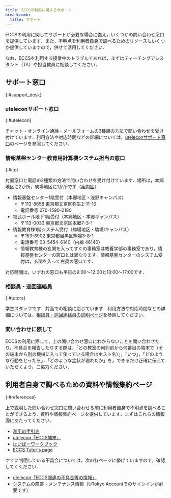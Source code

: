 ```yaml
---
title: ECCSの利用に関するサポート
breadcrumb:
  title: サポート
---
```



<WwweccEol systemName="ECCS端末"/>

ECCSの利用に関してサポートが必要な場合に備え，いくつかの問い合わせ窓口を提供しています．また，不明点を利用者自身で調べるためのリソースもいくつか提供していますので，併せて活用してください．

なお，ECCSを利用する授業中のトラブルであれば，まずはティーチングアシスタント（TA）や担当教員に相談してください．

## サポート窓口
{:#support_desk}

### uteleconサポート窓口
{:#utelecon}

チャット・オンライン通話・メールフォームの3種類の方法で問い合わせを受け付けています．利用方法や対応時間などの詳細については，[uteleconサポート窓口](/support/)のページを参照してください．

### 情報基盤センター教育用計算機システム担当の窓口
{:#itc}

対面窓口と電話の2種類の方法で問い合わせを受け付けています．場所は，本郷地区に2か所，駒場地区に1か所です（[案内図](https://www.itc.u-tokyo.ac.jp/access/)）．

- 情報基盤センター1階受付（本郷地区・浅野キャンパス）
  - 〒113-8658 東京都文京区弥生2-11-16
  - 電話番号 070-1590-2180
- 福武ホール地下1階受付（本郷地区・本郷キャンパス）
  - 〒113-0033 東京都文京区本郷7-3-1
- 情報教育棟1階システム受付（駒場地区・駒場Ⅰキャンパス）
  - 〒153-8902 東京都目黒区駒場3-8-1
  - 電話番号 03-5454-6140（内線 46140）
  - 情報教育棟の玄関を入ってすぐの事務室は教養学部の事務室であり，情報基盤センターの窓口とは異なります．情報基盤センターのシステム受付は，玄関を入って右奥の窓口です．

対応時間は，いずれの窓口も平日の9:00～12:00と13:00～17:00です．

### 相談員・巡回連絡員
{:#tutors}

学生スタッフです．対面での相談に応じています．利用方法や対応時間などの詳細については，[相談員・巡回連絡員の説明ページ](/eccs/tutors/)を参照してください．

### 問い合わせに際して

ECCSの利用に際して，上の問い合わせ窓口にわからないことを問い合わせたり，不具合を報告したりする際は，「どの教室の何列前から何番目の端末で（その端末から別の機械に入って使っている場合はホスト名）」，「いつ」，「どのような行動をとったら」，「どのような症状が現れたか」を，できるだけ正確に伝えていただくよう，ご協力ください．

## 利用者自身で調べるための資料や情報集約ページ
{:#references}

上で説明した問い合わせ窓口に問い合わせる前に利用者自身で不明点を調べることができるよう，資料や情報集約ページを提供しています．まずはこれらの情報源にあたってください．

- [利用の手引き](/eccs/userguide/)
- [utelecon「ECCS端末」](/eccs/)
- [はいぱーワークブック](https://hwb.ecc.u-tokyo.ac.jp/hwb2023/)
- [ECCS Tutor's page](https://www.sodan.ecc.u-tokyo.ac.jp/)

すでに判明している不具合については，次の各ページに挙げていますので，確認してくください．
- [utelecon「ECCS関連の不具合等の情報」](/eccs/defects/)
- [システムの障害・メンテナンス情報](https://univtokyo.sharepoint.com/sites/utokyoaccount/SitePages/service-status.aspx)（UTokyo Accountでのサインインが必要です）

